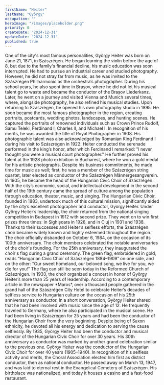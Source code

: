 ```yaml
---
firstName: "Heiter"
lastName: "György"
occupation: ""
heroImage: "/images/placeholder.png"
priority: 0
createDate: "2024-12-31"
updateDate: "2024-12-31"
published: true
---
```


<ContentTextBlock>
One of the city's most famous personalities, György Heiter was born on June 21, 1871, in Szászrégen. He began learning the violin before the age of 8, but due to the family's financial decline, his music education was soon interrupted. He had to pursue an industrial career and studied photography. However, he did not stray far from music, as he was invited to the Szászrégen Philharmonic as the orchestra’s photographer. During his school years, he also spent time in Brașov, where he did not let his musical talent go to waste and became the conductor of the Brașov Liederkanz. Later, he went on a journey and visited Vienna and Munich several times, where, alongside photography, he also refined his musical studies. Upon returning to Szászrégen, he opened his own photography studio in 1895. He soon became the most famous photographer in the region, creating portraits, postcards, wedding photos, landscapes, and hunting scenes. He captured the portraits of renowned individuals such as Crown Prince Rudolf, Samu Teleki, Ferdinand I, Charles II, and Michael I. In recognition of his merits, he was awarded the title of Royal Photographer in 1908.
</ContentTextBlock>

<ContentTextBlock>
His photographic talent was also acknowledged by Romanian King Ferdinand I during his visit to Szászrégen in 1922. Heiter conducted the serenade performed in the king’s honor, after which Ferdinand I remarked: "I never thought you were a musical court photographer." He further proved his talent at the 1928 photo exhibition in Bucharest, where he won a gold medal for his artistic photographs. Despite his business commitments, he made time for music as well; first, he was a member of the Szászrégen string quartet, later elected as conductor of the Szászrégen Männergesangverein. In 1905, he became the head of the Hungarian Civic Choir of Szászrégen.
</ContentTextBlock>

<ContentTextBlock>
With the city’s economic, social, and intellectual development in the second half of the 19th century came the spread of culture among the population through education, theater, music, and singing. The Hungarian Civic Choir, founded in 1883, undertook much of this cultural mission, significantly aided by the city’s excellent photographer and conductor, György Heiter.
</ContentTextBlock>

<ContentTextBlock>
Under György Heiter’s leadership, the choir returned from the national singing competition in Budapest in 1912 with second prize. They went on to win first prizes three times: in Sighișoara in 1928, and in Cluj in 1931 and 1938. Thanks to their successes and Heiter’s selfless efforts, the Szászrégen choir became widely known and highly esteemed throughout the region. The choir officially disbanded on October 6, 1984, on the occasion of its 100th anniversary.
</ContentTextBlock>

<ContentTextBlock>
The choir members celebrated the notable anniversaries of the choir's founding. For the 25th anniversary, they inaugurated the choir's flag during a grand ceremony. The green flag, embroidered in gold, reads “Hungarian Civic Choir of Szászrégen 1884–1909” on one side, and on the other: “Our sweet homeland, our beloved song, we live for you, we die for you!” The flag can still be seen today in the Reformed Church of Szászrégen.
</ContentTextBlock>

<ContentTextBlock>
In 1930, the choir organized a concert in honor of György Heiter’s more than 25 years of leadership. According to a contemporary article in the newspaper *Maros*, over a thousand people gathered in the grand hall of the Szászrégen City Hotel to celebrate Heiter’s decades of selfless service to Hungarian culture on the occasion of his 25th anniversary as conductor. In a short conversation, György Heiter shared that he had been involved with music since the age of 12. He frequently traveled to Germany, where he also participated in the musical scene. He had been living in Szászrégen for 25 years and had been the conductor of the Hungarian Choir from the very beginning. Despite being of Saxon ethnicity, he devoted all his energy and dedication to serving the cause selflessly. By 1935, György Heiter had been the conductor and musical director of the Hungarian Civic Choir for over 30 years. His 30th anniversary as conductor was marked by another grand celebration similar to the previous one.
</ContentTextBlock>

<ContentTextBlock>
György Heiter was the conductor of the Hungarian Civic Choir for over 40 years (1905–1940). In recognition of his selfless activity and merits, the Choral Association elected him first as district conductor, then as national conductor. He passed away on March 13, 1947, and was laid to eternal rest in the Evangelical Cemetery of Szászrégen. His birthplace was nationalized, and today it houses a casino and a fast-food restaurant.
</ContentTextBlock>
